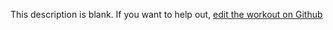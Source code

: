 
  This description is blank. If you want to help out, [edit the workout on Github](https://www.github.com/LiftArcade/exercises/blob/main/exercises/barbell-single-leg-squat-description.mdx)